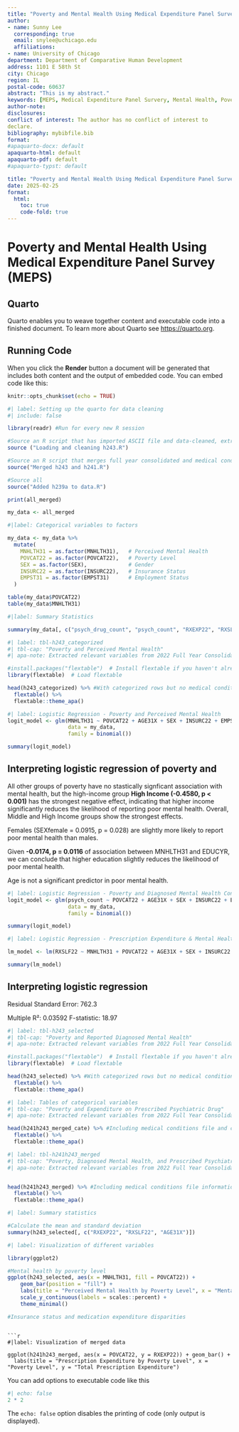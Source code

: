 ```yaml
---
title: "Poverty and Mental Health Using Medical Expenditure Panel Survey (MEPS)"
author:
- name: Sunny Lee 
  corresponding: true
  email: snylee@uchicago.edu
  affiliations:
- name: University of Chicago
department: Department of Comparative Human Development
address: 1101 E 58th St
city: Chicago
region: IL
postal-code: 60637
abstract: "This is my abstract."
keywords: [MEPS, Medical Expenditure Panel Survery, Mental Health, Poverty, Prescribed Medicine, Psychiatric Drug, Drug Expenditure]
author-note:
disclosures:
conflict of interest: The author has no conflict of interest to
declare.
bibliography: mybibfile.bib
format:
#apaquarto-docx: default
apaquarto-html: default
apaquarto-pdf: default
#apaquarto-typst: default

title: "Poverty and Mental Health Using Medical Expenditure Panel Survey (MEPS)"
date: 2025-02-25
format: 
  html: 
    toc: true
    code-fold: true 
---
```


# Poverty and Mental Health Using Medical Expenditure Panel Survey (MEPS)

## Quarto

Quarto enables you to weave together content and executable code into a finished document. To learn more about Quarto see <https://quarto.org>.

## Running Code

When you click the **Render** button a document will be generated that includes both content and the output of embedded code. You can embed code like this:

```r
knitr::opts_chunk$set(echo = TRUE)

#| label: Setting up the quarto for data cleaning
#| include: false

library(readr) #Run for every new R session

#Source an R script that has imported ASCII file and data-cleaned, extracting only relevant variables
source ("Loading and cleaning h243.R")

#Source an R script that merges full year consolidated and medical conditions file 
source("Merged h243 and h241.R")

#Source all 
source("Added h239a to data.R")

print(all_merged)

my_data <- all_merged
```

```r
#|label: Categorical variables to factors

my_data <- my_data %>%
  mutate(
    MNHLTH31 = as.factor(MNHLTH31),   # Perceived Mental Health
    POVCAT22 = as.factor(POVCAT22),   # Poverty Level
    SEX = as.factor(SEX),             # Gender
    INSURC22 = as.factor(INSURC22),   # Insurance Status
    EMPST31 = as.factor(EMPST31)      # Employment Status
  )

table(my_data$POVCAT22)
table(my_data$MNHLTH31)

```

```r
#|label: Summary Statistics 

summary(my_data[, c("psych_drug_count", "psych_count", "RXEXP22", "RXSLF22", "MNHLTH31", "POVCAT22")])

```

```r
#| label: tbl-h243_categorized
#| tbl-cap: "Poverty and Perceived Mental Health"
#| apa-note: Extracted relevant variables from 2022 Full Year Consolidated File

#install.packages("flextable")  # Install flextable if you haven't already
library(flextable)  # Load flextable

head(h243_categorized) %>% #With categorized rows but no medical conditions file information
  flextable() %>%
  flextable::theme_apa()

```

```r
#| label: Logistic Regression - Poverty and Perceived Mental Health
logit_model <- glm(MNHLTH31 ~ POVCAT22 + AGE31X + SEX + INSURC22 + EMPST31 + EDUCYR,
                   data = my_data, 
                   family = binomial())

summary(logit_model)
```
## Interpreting logistic regression of poverty and 

All other groups of poverty have no stastically signficant association with mental health, but the high-income group **High Income (-0.4580, p < 0.001)** has the strongest negative effect, indicating that higher income significantly reduces the likelihood of reporting poor mental health. Overall, Middle and High Income groups show the strongest effects.

Females (SEXfemale = 0.0915, p = 0.028) are slightly more likely to report poor mental health than males.

Given **-0.0174, p = 0.0116** of association between MNHLTH31 and EDUCYR, we can conclude that higher education slightly reduces the likelihood of poor mental health.

Age is not a significant predictor in poor mental health. 

```r
#| label: Logistic Regression - Poverty and Diagnosed Mental Health Condition
logit_model <- glm(psych_count ~ POVCAT22 + AGE31X + SEX + INSURC22 + EMPST31 + EDUCYR,
                   data = my_data, 
                   family = binomial())

summary(logit_model)
```


```r
#| label: Logistic Regression - Prescription Expenditure & Mental Health 

lm_model <- lm(RXSLF22 ~ MNHLTH31 + POVCAT22 + AGE31X + SEX + INSURC22 + EMPST31 + EDUCYR + psych_drug_count, data = my_data)

summary(lm_model)

```

## Interpreting logistic regression 

Residual Standard Error: 762.3

Multiple R²: 0.03592
F-statistic: 18.97


```r
#| label: tbl-h243_selected
#| tbl-cap: "Poverty and Reported Diagnosed Mental Health"
#| apa-note: Extracted relevant variables from 2022 Full Year Consolidated File and 2022 Medical Conditions File.

#install.packages("flextable")  # Install flextable if you haven't already
library(flextable)  # Load flextable

head(h243_selected) %>% #With categorized rows but no medical conditions file information
  flextable() %>%
  flextable::theme_apa()

```


```r
#| label: Tables of categorical variables 
#| tbl-cap: "Poverty and Expenditure on Prescribed Psychiatric Drug"
#| apa-note: Extracted relevant variables from 2022 Full Year Consolidated File and 2022 Prescribed Medicine File. Denotes both sum of payments that include insurance and third-party coverage and out-of-pocket expenditure. 

head(h241h243_merged_cate) %>% #Including medical conditions file and categorized
  flextable() %>%
  flextable::theme_apa()
```




```r
#| label: tbl-h241h243_merged
#| tbl-cap: "Poverty, Diagnosed Mental Health, and Prescribed Psychiatric Drug Expenditure"
#| apa-note: Extracted relevant variables from 2022 Full Year Consolidated File and 2022 Medical Conditions File.


head(h241h243_merged) %>% #Including medical conditions file information but left numerical
  flextable() %>%
  flextable::theme_apa()

```


```r
#| label: Summary statistics 

#Calculate the mean and standard deviation
summary(h243_selected[, c("RXEXP22", "RXSLF22", "AGE31X")])
```


```r
#| label: Visualization of different variables

library(ggplot2)

#Mental health by poverty level
ggplot(h243_selected, aes(x = MNHLTH31, fill = POVCAT22)) +
    geom_bar(position = "fill") +
    labs(title = "Perceived Mental Health by Poverty Level", x = "Mental Health Status", y = "Proportion") +
    scale_y_continuous(labels = scales::percent) +
    theme_minimal()

#Insurance status and medication expenditure disparities

```

```

```r
#|label: Visualization of merged data 

ggplot(h241h243_merged, aes(x = POVCAT22, y = RXEXP22)) + geom_bar() + 
  labs(title = "Prescription Expenditure by Poverty Level", x = "Poverty Level", y = "Total Prescription Expenditure")

```

You can add options to executable code like this

```r
#| echo: false
2 * 2
```

The `echo: false` option disables the printing of code (only output is displayed).
